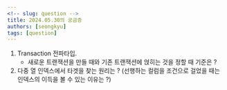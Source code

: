 ```yaml
---
<!-- slug: question -->
title: 2024.05.30의 궁금증
authors: [seongkyu]
tags: [question]
---
```


1. Transaction 전파타입.
   - 새로운 트랜잭션을 만들 때와 기존 트랜잭션에 얹히는 것을 정할 때 기준은 ?
2. 다중 열 인덱스에서 타겟을 찾는 원리는 ? (선행하는 컬럼을 조건으로 걸었을 때는 인덱스의 이득을 볼 수 있는 이유는 ?)
